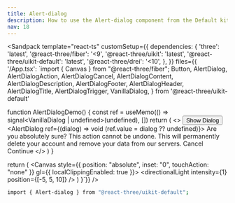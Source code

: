 ```yaml
---
title: Alert-dialog
description: How to use the Alert-dialog component from the Default kit.
nav: 18
---
```


<Sandpack
  template="react-ts"
  customSetup={{
    dependencies: {
      'three': 'latest',
      '@react-three/fiber': '<9',
      '@react-three/uikit': 'latest',
      '@react-three/uikit-default': 'latest',
      '@react-three/drei': '<10',
    },
  }}
  files={{
    '/App.tsx': `import { Canvas } from "@react-three/fiber";
  Button,
  AlertDialog,
  AlertDialogAction,
  AlertDialogCancel,
  AlertDialogContent,
  AlertDialogDescription,
  AlertDialogFooter,
  AlertDialogHeader,
  AlertDialogTitle,
  AlertDialogTrigger,
  VanillaDialog,
} from '@react-three/uikit-default'

function AlertDialogDemo() {
  const ref = useMemo(() => signal<VanillaDialog | undefined>(undefined), [])
  return (
    <>
      <AlertDialogTrigger dialog={ref}>
        <Button variant="outline">
          <Text>Show Dialog</Text>
        </Button>
      </AlertDialogTrigger>
      <AlertDialog ref={(dialog) => void (ref.value = dialog ?? undefined)}>
        <AlertDialogContent>
          <AlertDialogHeader>
            <AlertDialogTitle>
              <Text>Are you absolutely sure?</Text>
            </AlertDialogTitle>
            <AlertDialogDescription>
              <Text>
                This action cannot be undone. This will permanently delete your account and remove your data from our
                servers.
              </Text>
            </AlertDialogDescription>
          </AlertDialogHeader>
          <AlertDialogFooter>
            <AlertDialogCancel>
              <Text>Cancel</Text>
            </AlertDialogCancel>
            <AlertDialogAction>
              <Text>Continue</Text>
            </AlertDialogAction>
          </AlertDialogFooter>
        </AlertDialogContent>
      </AlertDialog>
    </>
  )
}

  return (
    <Canvas style={{ position: "absolute", inset: "0", touchAction: "none" }} gl={{ localClippingEnabled: true }}>
      <ambientLight intensity={0.5} />
      <directionalLight intensity={1} position={[-5, 5, 10]} />
      <Fullscreen
        overflow="scroll"
        flexDirection="column"
        alignItems="center"
        padding={32}
      >
        <AlertDialogDemo />
      </Fullscreen>
    </Canvas>
  )
}`}}
/>

```bash
import { Alert-dialog } from "@react-three/uikit-default";
```